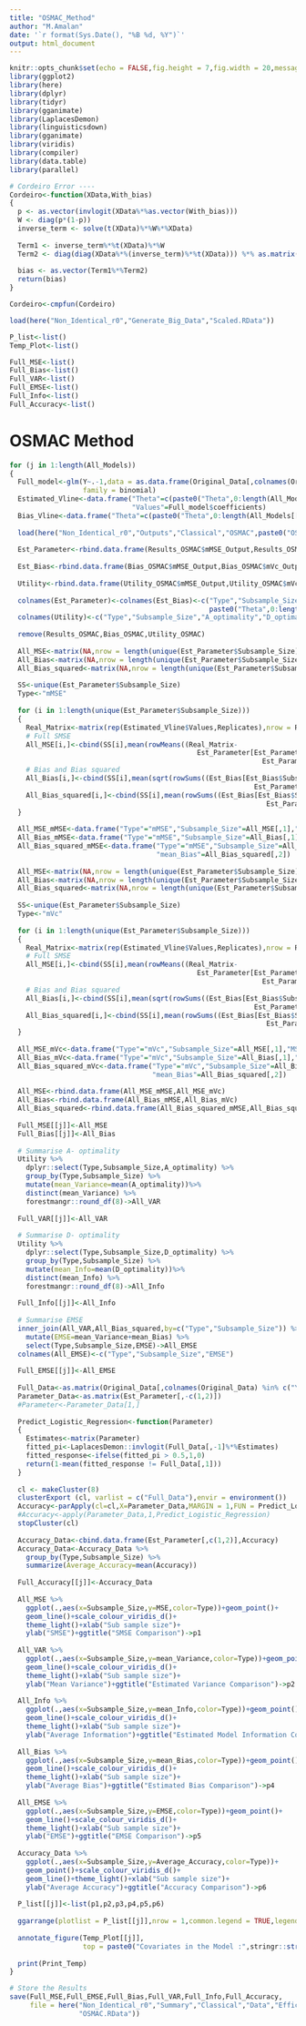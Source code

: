 ```yaml
---
title: "OSMAC_Method"
author: "M.Amalan"
date: '`r format(Sys.Date(), "%B %d, %Y")`'
output: html_document
---
```


```r
knitr::opts_chunk$set(echo = FALSE,fig.height = 7,fig.width = 20,message = FALSE,warning=FALSE)
library(ggplot2)
library(here)
library(dplyr)
library(tidyr)
library(gganimate)
library(LaplacesDemon)
library(linguisticsdown)
library(gganimate)
library(viridis)
library(compiler)
library(data.table)
library(parallel)

# Cordeiro Error ----
Cordeiro<-function(XData,With_bias)
{
  p <- as.vector(invlogit(XData%*%as.vector(With_bias)))
  W <- diag(p*(1-p))
  inverse_term <- solve(t(XData)%*%W%*%XData)
  
  Term1 <- inverse_term%*%t(XData)%*%W
  Term2 <- diag(diag(XData%*%(inverse_term)%*%t(XData))) %*% as.matrix(p-0.5)
  
  bias <- as.vector(Term1%*%Term2)
  return(bias)
}

Cordeiro<-cmpfun(Cordeiro)

load(here("Non_Identical_r0","Generate_Big_Data","Scaled.RData"))

P_list<-list()
Temp_Plot<-list()

Full_MSE<-list()
Full_Bias<-list()
Full_VAR<-list()
Full_EMSE<-list()
Full_Info<-list()
Full_Accuracy<-list()
```

# OSMAC Method

```r
for (j in 1:length(All_Models)) 
{
  Full_model<-glm(Y~.-1,data = as.data.frame(Original_Data[,colnames(Original_Data) %in% c("Y",All_Models[[j]]) ]),
                  family = binomial)
  Estimated_Vline<-data.frame("Theta"=c(paste0("Theta",0:length(All_Models[[j]][-1]))),
                              "Values"=Full_model$coefficients)
  Bias_Vline<-data.frame("Theta"=c(paste0("Theta",0:length(All_Models[[j]][-1]))),"Values"=0)
  
  load(here("Non_Identical_r0","Outputs","Classical","OSMAC",paste0("OSMAC_output_",j,".RData")))
  
  Est_Parameter<-rbind.data.frame(Results_OSMAC$mMSE_Output,Results_OSMAC$mVc_Output)
  
  Est_Bias<-rbind.data.frame(Bias_OSMAC$mMSE_Output,Bias_OSMAC$mVc_Output)
  
  Utility<-rbind.data.frame(Utility_OSMAC$mMSE_Output,Utility_OSMAC$mVc_Output)
  
  colnames(Est_Parameter)<-colnames(Est_Bias)<-c("Type","Subsample_Size",
                                                 paste0("Theta",0:length(All_Models[[j]][-1])))
  colnames(Utility)<-c("Type","Subsample_Size","A_optimality","D_optimality")
  
  remove(Results_OSMAC,Bias_OSMAC,Utility_OSMAC)
  
  All_MSE<-matrix(NA,nrow = length(unique(Est_Parameter$Subsample_Size)),ncol = 2)
  All_Bias<-matrix(NA,nrow = length(unique(Est_Parameter$Subsample_Size)),ncol = 2)
  All_Bias_squared<-matrix(NA,nrow = length(unique(Est_Parameter$Subsample_Size)),ncol = 2)
  
  SS<-unique(Est_Parameter$Subsample_Size)
  Type<-"mMSE"
  
  for (i in 1:length(unique(Est_Parameter$Subsample_Size))) 
  {
    Real_Matrix<-matrix(rep(Estimated_Vline$Values,Replicates),nrow = Replicates,byrow = TRUE)
    # Full SMSE
    All_MSE[i,]<-cbind(SS[i],mean(rowMeans((Real_Matrix-
                                              Est_Parameter[Est_Parameter$Subsample_Size== SS[i] & 
                                                              Est_Parameter$Type==Type ,-c(1,2)])^2)))
    # Bias and Bias squared
    All_Bias[i,]<-cbind(SS[i],mean(sqrt(rowSums((Est_Bias[Est_Bias$Subsample_Size== SS[i] & 
                                                            Est_Parameter$Type==Type,-c(1,2)])^2))))
    All_Bias_squared[i,]<-cbind(SS[i],mean(rowSums((Est_Bias[Est_Bias$Subsample_Size== SS[i]& 
                                                               Est_Parameter$Type==Type,-c(1,2)])^2)))
  }
  
  All_MSE_mMSE<-data.frame("Type"="mMSE","Subsample_Size"=All_MSE[,1],"MSE"=All_MSE[,2])
  All_Bias_mMSE<-data.frame("Type"="mMSE","Subsample_Size"=All_Bias[,1],"mean_Bias"=All_Bias[,2])
  All_Bias_squared_mMSE<-data.frame("Type"="mMSE","Subsample_Size"=All_Bias_squared[,1],
                                    "mean_Bias"=All_Bias_squared[,2])
  
  All_MSE<-matrix(NA,nrow = length(unique(Est_Parameter$Subsample_Size)),ncol = 2)
  All_Bias<-matrix(NA,nrow = length(unique(Est_Parameter$Subsample_Size)),ncol = 2)
  All_Bias_squared<-matrix(NA,nrow = length(unique(Est_Parameter$Subsample_Size)),ncol = 2)
  
  SS<-unique(Est_Parameter$Subsample_Size)
  Type<-"mVc"
  
  for (i in 1:length(unique(Est_Parameter$Subsample_Size))) 
  {
    Real_Matrix<-matrix(rep(Estimated_Vline$Values,Replicates),nrow = Replicates,byrow = TRUE)
    # Full SMSE
    All_MSE[i,]<-cbind(SS[i],mean(rowMeans((Real_Matrix-
                                              Est_Parameter[Est_Parameter$Subsample_Size== SS[i] & 
                                                              Est_Parameter$Type==Type ,-c(1,2)])^2)))
    # Bias and Bias squared
    All_Bias[i,]<-cbind(SS[i],mean(sqrt(rowSums((Est_Bias[Est_Bias$Subsample_Size== SS[i] & 
                                                            Est_Parameter$Type==Type,-c(1,2)])^2))))
    All_Bias_squared[i,]<-cbind(SS[i],mean(rowSums((Est_Bias[Est_Bias$Subsample_Size== SS[i]& 
                                                               Est_Parameter$Type==Type,-c(1,2)])^2)))
  }
  
  All_MSE_mVc<-data.frame("Type"="mVc","Subsample_Size"=All_MSE[,1],"MSE"=All_MSE[,2])
  All_Bias_mVc<-data.frame("Type"="mVc","Subsample_Size"=All_Bias[,1],"mean_Bias"=All_Bias[,2])
  All_Bias_squared_mVc<-data.frame("Type"="mVc","Subsample_Size"=All_Bias_squared[,1],
                                   "mean_Bias"=All_Bias_squared[,2])
  
  All_MSE<-rbind.data.frame(All_MSE_mMSE,All_MSE_mVc)
  All_Bias<-rbind.data.frame(All_Bias_mMSE,All_Bias_mVc)
  All_Bias_squared<-rbind.data.frame(All_Bias_squared_mMSE,All_Bias_squared_mVc)
  
  Full_MSE[[j]]<-All_MSE
  Full_Bias[[j]]<-All_Bias
  
  # Summarise A- optimality
  Utility %>%
    dplyr::select(Type,Subsample_Size,A_optimality) %>%
    group_by(Type,Subsample_Size) %>%
    mutate(mean_Variance=mean(A_optimality))%>%
    distinct(mean_Variance) %>% 
    forestmangr::round_df(8)->All_VAR  
  
  Full_VAR[[j]]<-All_VAR
  
  # Summarise D- optimality
  Utility %>%
    dplyr::select(Type,Subsample_Size,D_optimality) %>%
    group_by(Type,Subsample_Size) %>%
    mutate(mean_Info=mean(D_optimality))%>%
    distinct(mean_Info) %>% 
    forestmangr::round_df(8)->All_Info  
  
  Full_Info[[j]]<-All_Info
  
  # Summarise EMSE
  inner_join(All_VAR,All_Bias_squared,by=c("Type","Subsample_Size")) %>%
    mutate(EMSE=mean_Variance+mean_Bias) %>%
    select(Type,Subsample_Size,EMSE)->All_EMSE
  colnames(All_EMSE)<-c("Type","Subsample_Size","EMSE")
  
  Full_EMSE[[j]]<-All_EMSE
  
  Full_Data<-as.matrix(Original_Data[,colnames(Original_Data) %in% c("Y",All_Models[[j]]) ])
  Parameter_Data<-as.matrix(Est_Parameter[,-c(1,2)])
  #Parameter<-Parameter_Data[1,]
  
  Predict_Logistic_Regression<-function(Parameter)
  {
    Estimates<-matrix(Parameter)
    fitted_pi<-LaplacesDemon::invlogit(Full_Data[,-1]%*%Estimates)
    fitted_response<-ifelse(fitted_pi > 0.5,1,0)
    return(1-mean(fitted_response != Full_Data[,1]))
  }
  
  cl <- makeCluster(8)
  clusterExport (cl, varlist = c("Full_Data"),envir = environment())
  Accuracy<-parApply(cl=cl,X=Parameter_Data,MARGIN = 1,FUN = Predict_Logistic_Regression)
  #Accuracy<-apply(Parameter_Data,1,Predict_Logistic_Regression)
  stopCluster(cl)
  
  Accuracy_Data<-cbind.data.frame(Est_Parameter[,c(1,2)],Accuracy)
  Accuracy_Data<-Accuracy_Data %>% 
    group_by(Type,Subsample_Size) %>%
    summarize(Average_Accuracy=mean(Accuracy))
  
  Full_Accuracy[[j]]<-Accuracy_Data
  
  All_MSE %>%
    ggplot(.,aes(x=Subsample_Size,y=MSE,color=Type))+geom_point()+
    geom_line()+scale_colour_viridis_d()+
    theme_light()+xlab("Sub sample size")+
    ylab("SMSE")+ggtitle("SMSE Comparison")->p1
  
  All_VAR %>%
    ggplot(.,aes(x=Subsample_Size,y=mean_Variance,color=Type))+geom_point()+
    geom_line()+scale_colour_viridis_d()+
    theme_light()+xlab("Sub sample size")+
    ylab("Mean Variance")+ggtitle("Estimated Variance Comparison")->p2
  
  All_Info %>%
    ggplot(.,aes(x=Subsample_Size,y=mean_Info,color=Type))+geom_point()+
    geom_line()+scale_colour_viridis_d()+
    theme_light()+xlab("Sub sample size")+
    ylab("Average Information")+ggtitle("Estimated Model Information Comparison")->p3
  
  All_Bias %>%
    ggplot(.,aes(x=Subsample_Size,y=mean_Bias,color=Type))+geom_point()+
    geom_line()+scale_colour_viridis_d()+
    theme_light()+xlab("Sub sample size")+
    ylab("Average Bias")+ggtitle("Estimated Bias Comparison")->p4
  
  All_EMSE %>%
    ggplot(.,aes(x=Subsample_Size,y=EMSE,color=Type))+geom_point()+
    geom_line()+scale_colour_viridis_d()+
    theme_light()+xlab("Sub sample size")+
    ylab("EMSE")+ggtitle("EMSE Comparison")->p5
  
  Accuracy_Data %>% 
    ggplot(.,aes(x=Subsample_Size,y=Average_Accuracy,color=Type))+
    geom_point()+scale_colour_viridis_d()+
    geom_line()+theme_light()+xlab("Sub sample size")+
    ylab("Average Accuracy")+ggtitle("Accuracy Comparison")->p6
  
  P_list[[j]]<-list(p1,p2,p3,p4,p5,p6)
  
  ggarrange(plotlist = P_list[[j]],nrow = 1,common.legend = TRUE,legend="top")->Temp_Plot[[j]]
  
  annotate_figure(Temp_Plot[[j]],
                  top = paste0("Covariates in the Model :",stringr::str_c(All_Models[[j]],collapse = ",")))->Print_Temp
  
  print(Print_Temp)
}

# Store the Results
save(Full_MSE,Full_EMSE,Full_Bias,Full_VAR,Full_Info,Full_Accuracy,
     file = here("Non_Identical_r0","Summary","Classical","Data","Efficiency",
                 "OSMAC.RData"))
```

